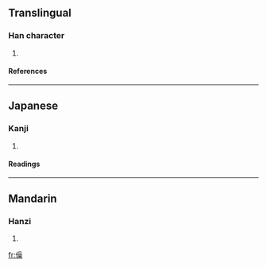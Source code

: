 ==Translingual==
===Han character===
{{Han char|rn=9|rad=人|as=13|sn=15|four=|canj=人口口木 (ORRD)}}
# {{defn|Han}}
====References====
{{Han ref|kx=0118.130|dkj=01165|hdz=10225.060|uh=50FA|ud=20730}}
----
==Japanese==
===Kanji===
{{ja-kanji|grade=|rs=人13}}
# {{defn|Japanese}}
====Readings====
{{ja-readings|on=[[しょう]] (shō)|kun=[[ながいさま]] (nagaisama)}}
----
==Mandarin==
===Hanzi===
{{cmn-hanzi|pin=[[qiào]] (qiao4), [[tǎn]] (tan3)|wg=ch'iao<sup>4</sup>, t'an<sup>3</sup>}}
# {{defn|Mandarin}}

[[fr:僺]]